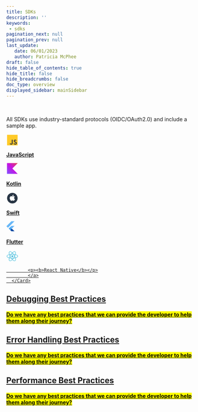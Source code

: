 ```yaml
---
title: SDKs
description: ''
keywords: 
 - sdks
pagination_next: null
pagination_prev: null
last_update: 
   date: 06/01/2023
   author: Patricia McPhee
draft: false
hide_table_of_contents: true
hide_title: false
hide_breadcrumbs: false
doc_type: overview
displayed_sidebar: mainSidebar
---
```



<Row>
  <Col span={6}>
    <Alert message="In progress" type="info" />
  </Col>
</Row>
<br />

<Alert
message="Action items"
description="@Patricia to fix this pages's web responsiveness."
type="error"
/>


<section class="index-container">


<p class="description-text">All SDKs use industry-standard protocols (OIDC/OAuth2.0) and include a sample app.</p>
<section class="sdk-cards-content-page">

<div class="container">
  <div class="row row--no-gutters">
    <div class="col">
      <div class="col-demo">
<Card class="intro-card">
<a href="https://gobeyondidentity.github.io/bi-sdk-js/">
            <svg xmlns="http://www.w3.org/2000/svg" width="32" height="32" viewBox="0 0 32 32" fill="none">
            <rect x="2" y="2" width="28" height="28" fill="#FFCA28"/>
            <path d="M19 25.2877L21.0615 23.9236C21.2231 24.4311 22.2462 25.6366 23.5385 25.6366C24.8308 25.6366 25.4308 24.9308 25.4308 24.4629C25.4308 23.1877 24.1112 22.7381 23.4774 22.5221C23.374 22.4869 23.289 22.4579 23.2308 22.4326C23.2009 22.4196 23.1558 22.4023 23.0979 22.3802C22.393 22.1109 19.7923 21.1173 19.7923 18.2372C19.7923 15.0648 22.8538 14.7 23.5462 14.7C23.9991 14.7 26.1769 14.7555 27.2615 16.7938L25.2615 18.1896C24.8231 17.3013 24.0946 17.0079 23.6462 17.0079C22.5385 17.0079 22.3077 17.82 22.3077 18.1896C22.3077 19.2268 23.5112 19.6917 24.5273 20.0842C24.7932 20.1869 25.0462 20.2847 25.2615 20.3864C26.3692 20.9099 28 21.7664 28 24.4629C28 25.8134 26.8672 28 24.0154 28C20.1846 28 19.1692 25.7001 19 25.2877Z" fill="#3E3E3E"/>
            <path d="M9 25.5586L11.1487 24.1951C11.317 24.7025 11.9713 25.6378 12.9205 25.6378C13.8698 25.6378 14.3557 24.6628 14.3557 24.1951V15H16.9982V24.1951C17.041 25.4634 16.3376 28 13.2332 28C10.379 28 9.19242 26.3037 9 25.5586Z" fill="#3E3E3E"/>
            </svg>
            <p><b>JavaScript</b></p>
            </a>
      </Card>
</div>
    </div>
    <div class="col">
      <div class="col-demo">
<Card class="intro-card">
      <a href="https://gobeyondidentity.github.io/bi-sdk-android/">
            <svg width="32" height="32" viewBox="0 0 32 36" fill="none" xmlns="http://www.w3.org/2000/svg">
            <path d="M32 32H0V0h32L16 16l16 16Z" fill="url(#KotlinLogo_svg__a)"></path>
            <defs>
            <linearGradient id="KotlinLogo_svg__a" x1="32" y1="0" x2="0" y2="32" gradientUnits="userSpaceOnUse">
                  <stop offset="0.003" stop-color="#E44857"></stop>
                  <stop offset="0.469" stop-color="#C711E1"></stop>
                  <stop offset="1" stop-color="#7F52FF"></stop>
            </linearGradient>
            </defs>
            </svg>
            <p><b>Kotlin</b></p>
            </a>
      </Card>
</div>
    </div>
    <div class="col">
      <div class="col-demo">
<Card class="intro-card">
            <a href="https://gobeyondidentity.github.io/bi-sdk-swift/documentation/beyondidentityembedded/">
            <svg width="32" height="32" viewBox="0 0 32 32" fill="none" xmlns="http://www.w3.org/2000/svg">
<path d="M30 16C30 23.728 23.735 30 16 30C8.265 30 2 23.728 2 16C2 8.265 8.265 2 16 2C23.735 2 30 8.265 30 16Z" fill="#283544"/>
<path d="M22.5621 12.4574C22.4857 12.502 20.6671 13.4425 20.6671 15.5279C20.7528 17.9061 22.9621 18.7401 23 18.7401C22.9621 18.7847 22.6665 19.8763 21.7907 21.0205C21.0956 22.0062 20.3242 23 19.1528 23C18.0385 23 17.6385 22.3431 16.3528 22.3431C14.972 22.3431 14.5813 23 13.5242 23C12.3528 23 11.5242 21.953 10.7913 20.9766C9.8391 19.6986 9.02978 17.6931 9.00121 15.7675C8.98195 14.7471 9.19189 13.744 9.72481 12.8921C10.477 11.7026 11.8198 10.8952 13.2863 10.8686C14.4099 10.8333 15.4099 11.5875 16.0956 11.5875C16.7528 11.5875 17.9814 10.8686 19.3714 10.8686C19.9714 10.8692 21.5714 11.0376 22.5621 12.4574ZM16.0006 10.6649C15.8006 9.73303 16.3528 8.80119 16.8671 8.20677C17.5242 7.48792 18.5621 7 19.4571 7C19.5143 7.93185 19.1522 8.84575 18.505 9.51136C17.9242 10.2302 16.9242 10.7714 16.0006 10.6649Z" fill="white"/>
</svg>            
            <p><b>Swift</b></p>
            </a>
      </Card>
</div>
    </div>
    <div class="col">
      <div class="col-demo">
<Card class="intro-card">
            <a href="https://gobeyondidentity.github.io/bi-sdk-flutter/">
            <svg width="32" height="32" viewBox="0 0 120 120" fill="none" xmlns="http://www.w3.org/2000/svg" {...props}>
                  <path xmlns="http://www.w3.org/2000/svg" d="M16.1435 65.9891L0.744629 50.5902L50.7446 0.594238H81.5384L16.1435 65.9891ZM81.5384 46.7304H50.7446L39.2096 58.2654L54.6085 73.6643" fill="#42A5F5" fill-opacity="0.8"/>
                  <path xmlns="http://www.w3.org/2000/svg" d="M39.2095 89.0592L50.7445 100.594H81.5384L54.6084 73.6643" fill="#0D47A1"/>
                  <path xmlns="http://www.w3.org/2000/svg" d="M23.8472 73.6724L39.2218 58.2937L54.5965 73.6684L39.2218 89.0471L23.8472 73.6724Z" fill="#42A5F5"/>
                  <path xmlns="http://www.w3.org/2000/svg" d="M39.2217 89.047L54.5963 73.6724L56.7425 75.8185L41.3678 91.1932L39.2217 89.047Z" fill="url(#paint0_linear_25_430)"/>
                  <path xmlns="http://www.w3.org/2000/svg" d="M39.2095 89.0591L62.0573 81.1656L54.6084 73.6602" fill="url(#paint1_linear_25_430)"/>
            </svg>
            <p><b>Flutter</b></p>
            </a>
      </Card>
</div>
    </div>
    <div class="col">
      <div class="col-demo">
<Card class="intro-card">
<a href="https://gobeyondidentity.github.io/bi-sdk-react-native/">
            <svg xmlns="http://www.w3.org/2000/svg" width="32" height="32" viewBox="0 0 32 32" fill="none">
            <path d="M18.6789 15.9759C18.6789 14.5415 17.4796 13.3785 16 13.3785C14.5206 13.3785 13.3211 14.5415 13.3211 15.9759C13.3211 17.4105 14.5206 18.5734 16 18.5734C17.4796 18.5734 18.6789 17.4105 18.6789 15.9759Z" fill="#53C1DE"/>
            <path fill-rule="evenodd" clip-rule="evenodd" d="M24.7004 11.1537C25.2661 8.92478 25.9772 4.79148 23.4704 3.39016C20.9753 1.99495 17.7284 4.66843 16.0139 6.27318C14.3044 4.68442 10.9663 2.02237 8.46163 3.42814C5.96751 4.82803 6.73664 8.8928 7.3149 11.1357C4.98831 11.7764 1 13.1564 1 15.9759C1 18.7874 4.98416 20.2888 7.29698 20.9289C6.71658 23.1842 5.98596 27.1909 8.48327 28.5877C10.9973 29.9932 14.325 27.3945 16.0554 25.7722C17.7809 27.3864 20.9966 30.0021 23.4922 28.6014C25.9956 27.1963 25.3436 23.1184 24.7653 20.8625C27.0073 20.221 31 18.7523 31 15.9759C31 13.1835 26.9903 11.7923 24.7004 11.1537ZM24.4162 19.667C24.0365 18.5016 23.524 17.2623 22.8971 15.9821C23.4955 14.7321 23.9881 13.5088 24.3572 12.3509C26.0359 12.8228 29.7185 13.9013 29.7185 15.9759C29.7185 18.07 26.1846 19.1587 24.4162 19.667ZM22.85 27.526C20.988 28.571 18.2221 26.0696 16.9478 24.8809C17.7932 23.9844 18.638 22.9422 19.4625 21.7849C20.9129 21.6602 22.283 21.4562 23.5256 21.1777C23.9326 22.7734 24.7202 26.4763 22.85 27.526ZM9.12362 27.5111C7.26143 26.47 8.11258 22.8946 8.53957 21.2333C9.76834 21.4969 11.1286 21.6865 12.5824 21.8008C13.4123 22.9332 14.2816 23.9741 15.1576 24.8857C14.0753 25.9008 10.9945 28.557 9.12362 27.5111ZM2.28149 15.9759C2.28149 13.874 5.94207 12.8033 7.65904 12.3326C8.03451 13.5165 8.52695 14.7544 9.12123 16.0062C8.51925 17.2766 8.01977 18.5341 7.64085 19.732C6.00369 19.2776 2.28149 18.0791 2.28149 15.9759ZM9.1037 4.50354C10.9735 3.45416 13.8747 6.00983 15.1159 7.16013C14.2444 8.06754 13.3831 9.1006 12.5603 10.2265C11.1494 10.3533 9.79875 10.5569 8.55709 10.8297C8.09125 9.02071 7.23592 5.55179 9.1037 4.50354ZM20.3793 11.5771C21.3365 11.6942 22.2536 11.85 23.1147 12.0406C22.8562 12.844 22.534 13.6841 22.1545 14.5453C21.6044 13.5333 21.0139 12.5416 20.3793 11.5771ZM16.0143 8.0481C16.6054 8.66897 17.1974 9.3623 17.7798 10.1145C16.5985 10.0603 15.4153 10.0601 14.234 10.1137C14.8169 9.36848 15.414 8.67618 16.0143 8.0481ZM9.8565 14.5444C9.48329 13.6862 9.16398 12.8424 8.90322 12.0275C9.75918 11.8418 10.672 11.69 11.623 11.5748C10.9866 12.5372 10.3971 13.5285 9.8565 14.5444ZM11.6503 20.4657C10.6679 20.3594 9.74126 20.2153 8.88556 20.0347C9.15044 19.2055 9.47678 18.3435 9.85796 17.4668C10.406 18.4933 11.0045 19.4942 11.6503 20.4657ZM16.0498 23.9915C15.4424 23.356 14.8365 22.6531 14.2448 21.8971C15.4328 21.9423 16.6231 21.9424 17.811 21.891C17.2268 22.6608 16.6369 23.3647 16.0498 23.9915ZM22.1667 17.4222C22.5677 18.3084 22.9057 19.1657 23.1742 19.9809C22.3043 20.1734 21.3652 20.3284 20.3757 20.4435C21.015 19.4607 21.6149 18.4536 22.1667 17.4222ZM18.7473 20.5941C16.9301 20.72 15.1016 20.7186 13.2838 20.6044C12.2509 19.1415 11.3314 17.603 10.5377 16.0058C11.3276 14.4119 12.2404 12.8764 13.2684 11.4158C15.0875 11.2825 16.9178 11.2821 18.7369 11.4166C19.7561 12.8771 20.6675 14.4086 21.4757 15.9881C20.6771 17.5812 19.7595 19.1198 18.7473 20.5941ZM22.8303 4.4666C24.7006 5.51254 23.8681 9.22726 23.4595 10.8426C22.2149 10.5641 20.8633 10.3569 19.4483 10.2281C18.6239 9.09004 17.7698 8.05518 16.9124 7.15949C18.1695 5.98441 20.9781 3.43089 22.8303 4.4666Z" fill="#53C1DE"/>
            </svg>
   
            <p><b>React Native</b></p>
            </a>
      </Card>
</div>
    </div>
  </div>
</div>


</section>
</section>


## Debugging Best Practices

<h4><mark>Do we have any best practices that we can provide the developer to help them along their journey?</mark></h4>

## Error Handling Best Practices


<h4><mark>Do we have any best practices that we can provide the developer to help them along their journey?</mark></h4>

## Performance Best Practices

<h4><mark>Do we have any best practices that we can provide the developer to help them along their journey?</mark></h4>
